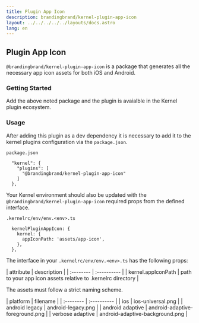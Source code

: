 ```yaml
---
title: Plugin App Icon
description: brandingbrand/kernel-plugin-app-icon
layout: ../../../../../layouts/docs.astro
lang: en
---
```



## Plugin App Icon

`@brandingbrand/kernel-plugin-app-icon` is a package that generates all the necessary app icon assets for both iOS and Android.

### Getting Started

<div class="flex w-full my-6">
  <CodeCopy args="yarn add -D @brandingbrand/kernel-plugin-app-icon" />
</div>

Add the above noted package and the plugin is avaialble in the Kernel plugin ecosystem.

### Usage

After adding this plugin as a dev dependency it is necessary to add it to the kernel plugins configuration via the `package.json`.

`package.json`

```
  "kernel": {
    "plugins": [
      "@brandingbrand/kernel-plugin-app-icon"
    ]
  },
```

Your Kernel environment should also be updated with the `@brandingbrand/kernel-plugin-app-icon` required props from the defined interface.

`.kernelrc/env/env.<env>.ts`

```
  kernelPluginAppIcon: {
    kernel: {
      appIconPath: 'assets/app-icon',
    },
  },
```

The interface in your `.kernelrc/env/env.<env>.ts` has the following props:

<div class="my-4 overflow-scroll">
| attribute        | description                                                  |
| :--------        | :----------                                                  |
| kernel.appIconPath      | path to your app icon assets relative to .kernelrc directory |
</div>

The assets must follow a strict naming scheme.

<div class="my-4 overflow-scroll">
| platform         | filename                            | 
| :--------        | :----------                         |
| ios              | ios-universal.png                   |
| android legacy   | android-legacy.png                  |
| android adaptive | android-adaptive-foreground.png     |
| verbose adaptive | android-adaptive-background.png     |
</div>
